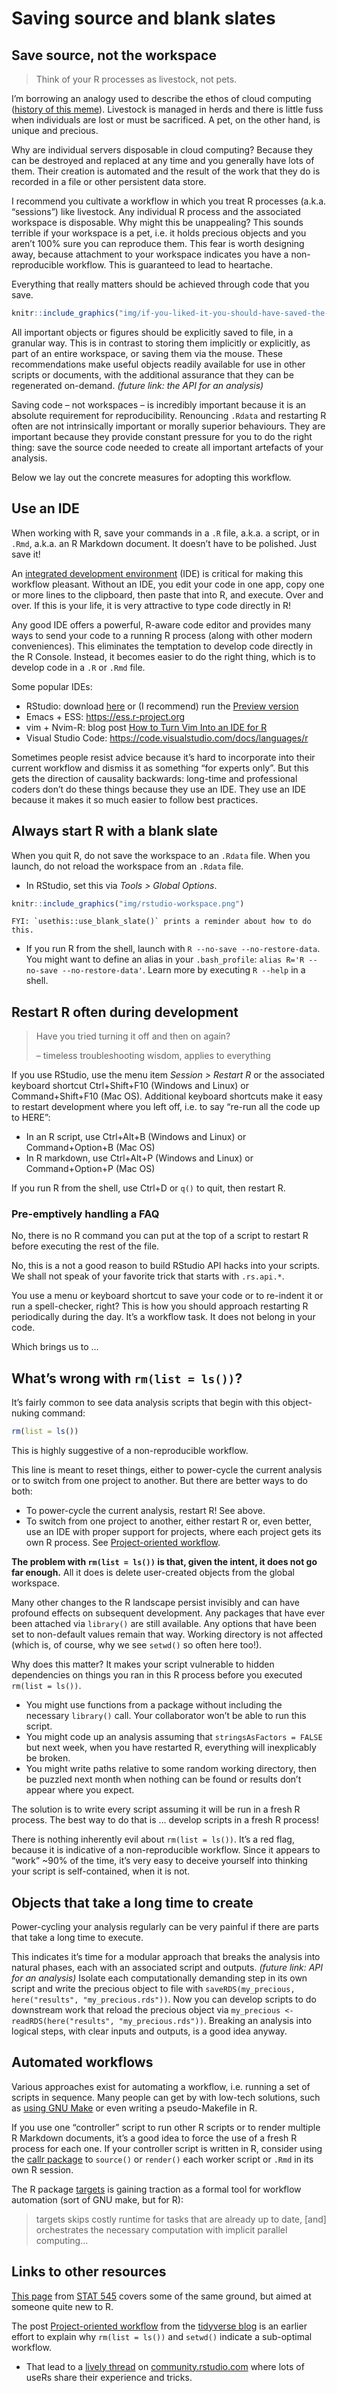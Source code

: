 # Saving source and blank slates {#sec-save-source}

## Save source, not the workspace

> Think of your R processes as livestock, not pets.

I'm borrowing an analogy used to describe the ethos of cloud computing ([history of this meme](http://cloudscaling.com/blog/cloud-computing/the-history-of-pets-vs-cattle/)). Livestock is managed in herds and there is little fuss when individuals are lost or must be sacrificed. A pet, on the other hand, is unique and precious.

Why are individual servers disposable in cloud computing? Because they can be destroyed and replaced at any time and you generally have lots of them. Their creation is automated and the result of the work that they do is recorded in a file or other persistent data store.

I recommend you cultivate a workflow in which you treat R processes (a.k.a. "sessions") like livestock. Any individual R process and the associated workspace is disposable. Why might this be unappealing? This sounds terrible if your workspace is a pet, i.e. it holds precious objects and you aren't 100% sure you can reproduce them. This fear is worth designing away, because attachment to your workspace indicates you have a non-reproducible workflow. This is guaranteed to lead to heartache.

Everything that really matters should be achieved through code that you save.
```r
knitr::include_graphics("img/if-you-liked-it-you-should-have-saved-the-source-for-it.jpg")
```
All important objects or figures should be explicitly saved to file, in a granular way. This is in contrast to storing them implicitly or explicitly, as part of an entire workspace, or saving them via the mouse. These recommendations make useful objects readily available for use in other scripts or documents, with the additional assurance that they can be regenerated on-demand. *(future link: the API for an analysis)*

Saving code -- not workspaces -- is incredibly important because it is an absolute requirement for reproducibility. Renouncing `.Rdata` and restarting R often are not intrinsically important or morally superior behaviours. They are important because they provide constant pressure for you to do the right thing: save the source code needed to create all important artefacts of your analysis.

Below we lay out the concrete measures for adopting this workflow.

## Use an IDE {#sec-use-an-ide}

When working with R, save your commands in a `.R` file, a.k.a. a script, or in `.Rmd`, a.k.a. an R Markdown document. It doesn't have to be polished. Just save it!

An [integrated development environment](https://en.wikipedia.org/wiki/Integrated_development_environment) (IDE) is critical for making this workflow pleasant. Without an IDE, you edit your code in one app, copy one or more lines to the clipboard, then paste that into R, and execute. Over and over. If this is your life, it is very attractive to type code directly in R!

Any good IDE offers a powerful, R-aware code editor and provides many ways to send your code to a running R process (along with other modern conveniences). This eliminates the temptation to develop code directly in the R Console. Instead, it becomes easier to do the right thing, which is to develop code in a `.R` or `.Rmd` file.

Some popular IDEs:

  * RStudio: download [here](https://www.rstudio.com/products/rstudio/download/#download) or (I recommend) run the [Preview version](https://www.rstudio.com/products/rstudio/download/preview/)
  * Emacs + ESS: <https://ess.r-project.org>
  * vim + Nvim-R: blog post [How to Turn Vim Into an IDE for R](https://medium.com/@kadek/turning-vim-into-an-r-ide-cd9602e8c217)
  * Visual Studio Code: <https://code.visualstudio.com/docs/languages/r>
  
Sometimes people resist advice because it's hard to incorporate into their current workflow and dismiss it as something "for experts only". But this gets the direction of causality backwards: long-time and professional coders don't do these things because they use an IDE. They use an IDE because it makes it so much easier to follow best practices.
  
## Always start R with a blank slate

When you quit R, do not save the workspace to an `.Rdata` file. When you launch, do not reload the workspace from an `.Rdata` file.

  * In RStudio, set this via *Tools > Global Options*.
```r
knitr::include_graphics("img/rstudio-workspace.png")
```
    FYI: `usethis::use_blank_slate()` prints a reminder about how to do this.
  * If you run R from the shell, launch with `R --no-save --no-restore-data`. You might want to define an alias in your `.bash_profile`: `alias R='R --no-save --no-restore-data'`. Learn more by executing `R --help` in a shell.
  
## Restart R often during development

> Have you tried turning it off and then on again?
>
> -- timeless troubleshooting wisdom, applies to everything

If you use RStudio, use the menu item *Session > Restart R* or the associated keyboard shortcut Ctrl+Shift+F10 (Windows and Linux) or Command+Shift+F10 (Mac OS). Additional keyboard shortcuts make it easy to restart development where you left off, i.e. to say "re-run all the code up to HERE":

  * In an R script, use Ctrl+Alt+B (Windows and Linux) or Command+Option+B (Mac OS)
  * In R markdown, use Ctrl+Alt+P (Windows and Linux) or Command+Option+P (Mac OS)
  
If you run R from the shell, use Ctrl+D or `q()` to quit, then restart R.

### Pre-emptively handling a FAQ

No, there is no R command you can put at the top of a script to restart R before executing the rest of the file.

No, this is a not a good reason to build RStudio API hacks into your scripts. We shall not speak of your favorite trick that starts with `.rs.api.*`.

You use a menu or keyboard shortcut to save your code or to re-indent it or run a spell-checker, right? This is how you should approach restarting R periodically during the day. It's a workflow task. It does not belong in your code.

Which brings us to ...

## What's wrong with `rm(list = ls())`? {#sec-rm-list-ls}

It's fairly common to see data analysis scripts that begin with this object-nuking command:

```r
rm(list = ls())
```

This is highly suggestive of a non-reproducible workflow.

This line is meant to reset things, either to power-cycle the current analysis or to switch from one project to another. But there are better ways to do both:

  * To power-cycle the current analysis, restart R! See above.
  * To switch from one project to another, either restart R or, even better, use an IDE with proper support for projects, where each project gets its own R process. See [Project-oriented workflow](#project-oriented-workflow).

**The problem with `rm(list = ls())` is that, given the intent, it does not go far enough.** All it does is delete user-created objects from the global workspace.

Many other changes to the R landscape persist invisibly and can have profound effects on subsequent development. Any packages that have ever been attached via `library()` are still available. Any options that have been set to non-default values remain that way. Working directory is not affected (which is, of course, why we see `setwd()` so often here too!).

Why does this matter? It makes your script vulnerable to hidden dependencies on things you ran in this R process before you executed `rm(list = ls())`.

  * You might use functions from a package without including the necessary `library()` call. Your collaborator won't be able to run this script.
  * You might code up an analysis assuming that `stringsAsFactors = FALSE` but next week, when you have restarted R, everything will inexplicably be broken.
  * You might write paths relative to some random working directory, then be puzzled next month when nothing can be found or results don't appear where you expect.

The solution is to write every script assuming it will be run in a fresh R process. The best way to do that is ... develop scripts in a fresh R process! 

There is nothing inherently evil about `rm(list = ls())`. It's a red flag, because it is indicative of a non-reproducible workflow. Since it appears to "work" ~90% of the time, it's very easy to deceive yourself into thinking your script is self-contained, when it is not.

## Objects that take a long time to create

Power-cycling your analysis regularly can be very painful if there are parts that take a long time to execute.

This indicates it's time for a modular approach that breaks the analysis into natural phases, each with an associated script and outputs. *(future link: API for an analysis)* Isolate each computationally demanding step in its own script and write the precious object to file with `saveRDS(my_precious,
here("results", "my_precious.rds"))`. Now you can develop scripts to do
downstream work that reload the precious object via `my_precious <-
readRDS(here("results", "my_precious.rds"))`. Breaking an analysis into logical steps, with clear inputs and outputs, is a good idea anyway.

## Automated workflows

Various approaches exist for automating a workflow, i.e. running a set of scripts in sequence. Many people can get by with low-tech solutions, such as [using GNU Make](http://kbroman.org/minimal_make/) or even writing a pseudo-Makefile in R.

If you use one "controller" script to run other R scripts or to render multiple R Markdown documents, it's a good idea to force the use of a fresh R process for each one. If your controller script is written in R, consider using the [callr package](https://callr.r-lib.org) to `source()` or `render()` each worker script or `.Rmd` in its own R session.

The R package [targets](https://docs.ropensci.org/targets/) is gaining traction as a formal tool for workflow automation (sort of GNU make, but for R):

>  targets skips costly runtime for tasks that are already up to date, [and] orchestrates the necessary computation with implicit parallel computing...

## Links to other resources

[This page](https://stat545.com/r-basics.html) from [STAT 545](https://stat545.com) covers some of the same ground, but aimed at someone quite new to R.

The post [Project-oriented workflow
](https://www.tidyverse.org/articles/2017/12/workflow-vs-script/) from the [tidyverse blog](https://www.tidyverse.org/articles/) is an earlier effort to explain why `rm(list = ls())` and `setwd()` indicate a sub-optimal workflow.

  * That lead to a [lively thread](https://community.rstudio.com/t/project-oriented-workflow-setwd-rm-list-ls-and-computer-fires/3549/2) on [community.rstudio.com](https://community.rstudio.com) where lots of useRs share their experience and tricks.
